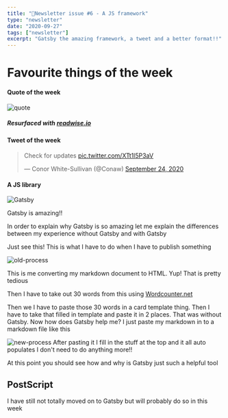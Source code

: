 ```yaml
---
title: "📧Newsletter issue #6 - A JS framework"
type: "newsletter"
date: "2020-09-27"
tags: ["newsletter"]
excerpt: "Gatsby the amazing framework, a tweet and a better format!!"
---
```


# Favourite things of the week

#### Quote of the week

![quote](../images/Quote-2.png)

##### **_Resurfaced with [readwise.io](https://readwise.io/)_**

#### Tweet of the week

<blockquote class="twitter-tweet" data-dnt="true">
  <p lang="en" dir="ltr">
    Check for updates
    <a href="https://t.co/XTt1l5P3aV">pic.twitter.com/XTt1l5P3aV</a>
  </p>
  &mdash; Conor White-Sullivan (@Conaw)
  <a href="https://twitter.com/Conaw/status/1309184269361639429?ref_src=twsrc%5Etfw">
    September 24, 2020
  </a>
</blockquote>

#### A JS library

![Gatsby](../images/gatsby-site.png)

Gatsby is amazing!!

In order to explain why Gatsby is so amazing let me explain the differences
between my experience without Gatsby and with Gatsby

Just see this! This is what I have to do when I have to publish something

![old-process](../images/old-site-process.png)

This is me converting my markdown document to HTML. Yup! That is pretty
tedious

Then I have to take out 30 words from this using
[Wordcounter.net](https://wordcounter.net/)

Then we I have to paste those 30 words in a card template thing.
Then I have to take that filled in template and paste it in 2 places.
That was without Gatsby. Now how does Gatsby help me?
I just paste my markdown in to a markdown file like this

![new-process](../images/new-site-process.png)
After pasting it I fill in the stuff at the top and it all auto populates I don't
need to do anything more!!

At this point you should see how and why is Gatsby just such a helpful tool

## PostScript

I have still not totally moved on to Gatsby but will probably do so in this
week
